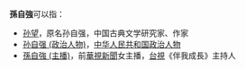 '''孫自強'''可以指：
* [[孙望|孙望]]，原名孙自强，中国古典文学研究家、作家
* [[孙自强_(政治人物)|孙自强 (政治人物)]]，[[中华人民共和国|中华人民共和国]][[政治人物|政治人物]]
* [[孫自強_(主播)|孫自強 (主播)]]，前[[華視新聞|華視新聞]]女主播，[[台視|台視]]《伴我成長》主持人

{{消歧義|CAT=三字孫姓人名消歧義|Z自}}
